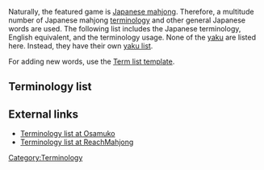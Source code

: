 Naturally, the featured game is [[Japanese mahjong]].  Therefore, a multitude number of Japanese mahjong [[terminology]] and other general Japanese words are used.  The following list includes the Japanese terminology, English equivalent, and the terminology usage.  None of the [[yaku]] are listed here.  Instead, they have their own [[List of yaku|yaku list]].

For adding new words, use the [[template:term list|Term list template]].

==Terminology list==
{{term list
|Romaji=[[Agari]]
|Kanji=和がり
|English=Win
|Explanation=Generic call for winning a hand.
}}
{{term list
|Romaji=[[Agaripai]]
|Kanji=和がり牌
|English=Winning tile
|Explanation=The 14th tile that completes a hand.
}}
{{Term list
| Romaji      = [[Agariyame]]
| Kanji       = 和了り止め
| English     =
| Explanation = An end game condition that allows the last dealer to declare the end of the game, when in possession of the first place position.
}}
{{term list
|Romaji=[[Aidayonken]]
|Kanji=間四軒
|English=Four in between
|Explanation=An interval of four between two discarded number tiles. Usually indicates dangerous waits. A discarded 1 and 6 make a 2—5 wait very probable.
}}
{{term list
|Romaji=[[Dora|Akapai]]
|Kanji=赤牌
|English=Red dora
|Explanation=Red tiles that count as Dora. Usually fives, but not always.
}}
{{term list
|Romaji=An
|Kanji=暗
|English=Closed, concealed
|Explanation=Means "dark", refers to tiles that are concealed in the hand.
}}
{{term list
|Romaji=[[Mentsu|Anjun]]
|Kanji=暗順
|English=Concealed sequence
|Explanation=Three self-drawn consecutive tiles of the same suit, used as one of the four tile groups in a regular hand. An open sequence would be a minjun, the general term for a sequence is shuntsu.
}}
{{term list
|Romaji=[[Ankan]]
|Kanji=暗槓
|English=Concealed kan
|Explanation=Four self-drawn identical tiles set aside as a [[Kan|kantsu]]. Declaring an ankan does not open the hand if it was previously closed.
}}
{{term list
|Romaji=[[Mentsu|Ankou]]
|Kanji=暗刻
|English=Concealed triplet
|Explanation=Three self-drawn identical tiles, used as one of the four tile groups in a regular hand. Compare with the yaku names [[san ankou]] and [[suu ankou]]. An open triplet would be a minkou, and the general term for any triplet is koutsu.
}}
{{term list
|Romaji=[[Defense|Anpai]]
|Kanji=安牌
|English=Safe tile
|Explanation=Safe tile, or tiles not subject to ''agari'' (to be called as winning tiles).
}}
{{term list
|Romaji=[[Aotenjou]]
|Kanji=青天井
|English=No capping
|Explanation=A rarely used rule, which eliminates the score cappings ''mangan'', ''haneman'', etc., and scores all hands as directly with the [[Scoring|scoring formula]].
}}
{{term list
|Romaji=Ari
|Kanji=あり,アリ,有り
|English=In effect, on
|Explanation=States that the preceding rule is used, as in akadora ari for playing with red fives. Opposite of nashi.
}}
{{term list
|Romaji=Ari ari
|Kanji=アリアリ
|English=
|Explanation=Ruleset which allows [[kuitan]] and [[atozuke]]. Most common basic set of rules in Japan.
}}
{{term list
|Romaji=[[jantou|Atama ]]
|Kanji=頭
|English=Pair, eye, head
|Explanation=The pair in a standard mahjong hand. Also "jantou".
}}
{{term list
|Romaji=[[Atamahane]]
|Kanji=頭跳ね
|English=Head bump
|Explanation=A rule that allows only one Ron at a time; the closest to the discarder in turn order takes priority.
}}
{{term list
|Romaji=[[Atozuke]]
|Kanji=後付け
|English=After-attach
|Explanation=Allows a hand to win despite having no guaranteed yaku while in tenpai, as long as the winning tile generates a yaku.
}}
{{term list
|Romaji=[[Genbutsu|Awaseuchi]]
|Kanji=合わせ打ち
|English=
|Explanation=Discarding the same tile as someone else, to avoid dealing into their hand.
}}
{{term list
|Romaji=[[Ba]]
|Kanji=場
|English=Wind round
|Explanation=A “wind round”, e.g. tonba (east round) or nanba (south round).
}}
{{Term list
| Romaji      = [[Baiman]]
| Kanji       = 倍満
| English     = Double slam
| Explanation = A hand worth 8 to 10 han.
}}
{{term list
|Romaji=[[Honitsu|Bakahon]]  
|Kanji=バカホン
|English=
|Explanation=Slang for ''honitsu nomi'' with no extra yaku or dora.
}}
{{term list
|Romaji=[[Jikaze|Bakaze]]
|Kanji=場風
|English=Round wind
|Explanation=Round wind.
}}
{{term list
|Romaji=Barai
|Kanji=払い
|English=Payment
|Explanation=A payment.  Also “furikomi”.
}}
{{term list
|Romaji=[[Honba|Basengo]]
|Kanji=場千五
|English=
|Explanation=A rule where each honba counter is worth of 1500 points instead of the regular 300 points.
}}
{{term list
|Romaji=Bazoro
|Kanji=場ゾロ
|English=
|Explanation=The two base Han used when calculating score, given by default rather than from yaku.
}}
{{term list
|Romaji=[[Betaori]]
|Kanji=ベタ降り
|English=Full defense
|Explanation=A strategy that focuses entirely on avoiding dealing into opponents’ hands, with no intention of developing one’s own hand.
}}
{{term list
|Romaji=[[Kan#Shouminkan|Chakan]]
|Kanji=加槓
|English=Added kan
|Explanation=A [[kan|kantsu]] that was upgraded from a [[Mentsu|minkou]].
}}
{{term list
|Romaji=[[Chii]]
|Kanji=チー
|English=
|Explanation=The call used to make a [[Mentsu|minjun]] from an opponent’s discard.
}}
{{term list
|Romaji=[[Chombo]]
|Kanji=冲合
|English=
|Explanation=A penalty, applied to particularly unacceptable mahjong plays, such as winning with an invalid hand or destroying the wall.  Typically, the penalty results in a [[Scoring|mangan]] payment to all players and restarts the current round.  Otherwise, penalty values may be subject to [[Rule variations|variation]].
}}
{{term list
|Romaji=[[Tanyao|Chunchan]]
|Kanji=中張
|English=Simples
|Explanation=The zone of tiles numbered from 2 through 8, representing tiles that can be grouped with tiles on each of its sides.
}}
{{Term list
| Romaji      =[[Tanyao|Chunchanhai]]
| Kanji       =中張牌
| English     =Simples
| Explanation =The tiles in the zone numbered from 2 through 8. See tanyao for related yaku. Opposite of "yaochuuhai".
}}
{{term list
|Romaji=[[Naki|Daburon]]
|Kanji=ダブロン
|English=Double ron
|Explanation=A rule that allows two people to simultaneously win from the same discarded tile.
}}
{{term list
|Romaji=[[Daiminkan]]
|Kanji=大明槓
|English=Open kan
|Explanation=A kan formed with possession of three tile types, and calling on the discarded fourth tile.
}}
{{term list
|Romaji=[[Damaten]]
|Kanji=黙聴
|English=Hidden tenpai
|Explanation=A tactic of holding [[tenpai]] without calling [[riichi]].
}}
{{term list
|Romaji=[[Digital|Dejitaru]]
|Kanji=デジタル
|English=Digital
|Explanation=A school of thought focused on the outcome of a game, explained by probability and statistics.
}}
{{Term list
| Romaji      = [[Dora]]
| Kanji       = ドラ
| English     = Bonus tile
| Explanation = A feature to the game which rewards [[scoring|han]] to a hand, while in possession of tiles indicated by the revealed tile from the [[dead wall]].
}}
{{term list
|Romaji=[[Dora|Dorahyouji]]
|Kanji=ドラ表示
|English=Dora indicator
|Explanation=The flipped tile on the dead wall, indicating the dora.
}}
{{Term list
| Romaji      = [[Enchousen]]
| Kanji       = 延長戦
| English     = Overtime
| Explanation = Extra game round, in the event where no player scores more than the target points at the end of a [[hanchan|normal game]].
}}
{{term list
|Romaji=[[Fu]]
|Kanji=符
|English=Mini-points
|Explanation=A unit used to measure the hand's score, based on [[mentsu|tile group]] and [[machi|wait]] composition.
}}
{{term list
|Romaji=Furikomi
|Kanji=振り込み
|English=Payment
|Explanation=A payment, also “barai”.
}}
{{term list
|Romaji=[[Furiten]]
|Kanji=振聴
|English=Sacred discard
|Explanation=A rule that disables a player's ability to win by discard, due to the presence of a winning tile in the discard and/or the declining of a win during riichi.
}}
{{term list
|Romaji=[[Naki|Fuuro]]
|Kanji=副露
|English=tile group
|Explanation=Calling of discarded tile or closed kan, also "naki".
}}
{{term list
|Romaji=[[Fu|Fuutei]]
|Kanji=副底
|English=Base fu
|Explanation=The 20 base Fu used when calculating score, given by default rather than from composition.
}}
{{term list
|Romaji=[[Genbutsu]]
|Kanji=現物
|English=Safe tile
|Explanation=A 100% safe tile.
}}
{{Term list
| Romaji      = [[Goumii]]
| Kanji       = ゴーミー
| English     = Trash, garbage
| Explanation = The cheapest tsumo value, of 500 points from the dealer and 300 points from the non-dealers.
}}
{{Term list
| Romaji      = Gyakugiri
| Kanji       = 逆切り
| English     = Reverse cut
| Explanation = A suit of tiles being discarded in reverse suji order
}}
{{Term list
| Romaji      = [[Gyakuten]]
| Kanji       = 逆転
| English     = Passing, reversal
| Explanation = Refers to a situation, where a player passes up another player in points, at the end of the game.
}}
{{term list
|Romaji=[[Haipai]]
|Kanji=配牌
|English=Start hand
|Explanation=The players' dealt tiles at the beginning of a hand.
}}
{{term list
|Romaji=[[Haitei|Haiteihai]]
|Kanji=海底牌
|English=Last draw
|Explanation=The last drawable tile in the wall.
}}
{{term list
|Romaji=[[Haiyama]]
|Kanji=牌山
|English=Wall
|Explanation=The walls from which tiles are drawn.
}}
{{term list
|Romaji=[[Han]]
|Kanji=飜
|English=
|Explanation=The hand value count based on yaku value and/or dora.
}}
{{term list
|Romaji=[[Hanchan]]
|Kanji=半荘
|English=Full East-South game
|Explanation=A game consisting of an East and South round.
}}
{{Term list
| Romaji      = [[Haneman]]
| Kanji       = 跳満
| English     = 1.5x Slam
| Explanation = A hand worth 6 or 7 han.
}}
{{term list
|Romaji=[[Tanki|Harabote]]
|Kanji=腹ボテ
|English=
|Explanation=A Shanpon or Tanki wait embedded inside a Shuntsu. For example, 4556 waiting on 5.
}}
{{Term list
| Romaji      = Hikkake
| Kanji       = 引っ掛け
| English     = Trap
| Explanation = Discard tiles indicating particular tiles as safe, when in fact, they are not - contrary to standard defense reading.
}}
{{term list
|Romaji=[[Scoring|Honba]]
|Kanji=本場
|English=Repeat counter
|Explanation=A counter to indicate the number of hands in-between winning hands, usually indicated by 100-point sticks.
}}
{{term list
|Romaji=[[Naki|Houjuu]]
|Kanji=放銃
|English=Deal in
|Explanation=To deal into a hand.
}}
{{term list
|Romaji=[[Agari|Houra]]
|Kanji=和了
|English=Woned (past tense)
|Explanation=To win a hand
}}
{{term list
|Romaji=[[Houtei|Houteihai]]	
|Kanji=河底牌
|English=Last discard
|Explanation=The very last discarded tile for a hand, which may not subject to any tile calls other than "ron".
}}
{{term list
|Romaji=[[Hanchan|Iichan]]
|Kanji=一荘
|English=4 round game
|Explanation=A game consisting of East, South, West, and North rounds. More common in Chinese variants.
}}
{{term list
|Romaji=Ikasama
|Kanji=イカサマ
|English=
|Explanation=To cheat using sleight of hand, etc.
}}
{{term list
|Romaji=[[Inchiki|Inchiki]]
|Kanji=インチキ
|English=Rigging
|Explanation=Cheating by manipulating devices integral to the game (autodealer, game client) or outside it (cameras, telegraphs, radio).
}}
{{term list
|Romaji=[[Jansou]]
|Kanji=雀荘
|English=Mahjong parlor
|Explanation=A public place specifically used to host and cater mahjong play
}}
{{term list
|Romaji=[[Jantou]]
|Kanji=雀頭
|English=Pair, eye
|Explanation=The pair in a standard mahjong hand. Also “atama”.
}}
{{term list
|Romaji=[[Jigokumachi]]
|Kanji=地獄待ち
|English=Hell wait
|Explanation=A wait in which all but one of the winning tiles are visible or claimed.
}}
{{term list
|Romaji=[[Jihai]]
|Kanji=字牌
|English=Honor tiles
|Explanation=The honor tiles ([[sangenpai]] and [[kazehai]]).
}}
{{term list
|Romaji=[[Jikaze]]
|Kanji=自風
|English=Self wind
|Explanation=Your seat wind.
}}
{{term list
|Romaji=Jun
|Kanji=巡
|English=Turn
|Explanation=The turn number within a round.
}}
{{term list
|Romaji=[[Kabe]]
|Kanji=壁
|English=
|Explanation=A tile-counting technique that measures the possibility of someone making Shuntsu based on how many instances of a tile are visible.
}}
{{Term list
| Romaji      = [[Kan|Kakan]]
| Kanji       = 加槓
| English     = Upgraded kan
| Explanation = A kan that was upgraded from a tile grouped set, from a player's own draws or hand.
}}
{{term list
|Romaji=[[Kamicha]]
|Kanji=上家
|English=
|Explanation=The player to the left of one's perspective.
}}
{{Term list
| Romaji      = [[Kan|Kandora]]
| Kanji       = カンドラ
| English     = Added dora
| Explanation = Additional dora indicators, when the call for kan is invoked.
}}
{{Term list
| Romaji      = [[Atozuke|Kata agari]]
| Kanji       = 片和がり
| English     =
| Explanation = A hand tenpai for at least one invalid tile.
}}
{{Term list
| Romaji      = [[Suji|Kata suji]]
| Kanji       = 
| English     = Half suji
| Explanation = An outer tile along a suji interval.
}}
{{Term list
| Romaji      = [[Kawa]]
| Kanji       = 河
| English     = Pond, Discard pile
| Explanation = Meaning "river".  This describes the discarded tiles.
}}
{{term list
|Romaji=[[Mentsu|Kantsu]]
|Kanji=槓子
|English=Quad
|Explanation=A tile group of four identical tiles, which must be [[kan|declared as kan]] to be counted as such.
}}
{{term list
|Romaji=[[Kanchan]]
|Kanji=嵌張
|English=Closed wait
|Explanation=A wait that completes the inside of a Shuntsu, like a 4-6 waiting on 5.
}}
{{term list
|Romaji=[[Dora|Kandora]]	
|Kanji=カンドラ
|English=
|Explanation=Additional dora indicators revealed after calling [[kan]].
}}
{{term list
|Romaji=[[Tenpai|Karaten]]
|Kanji=カラテン
|English=Empty tenpai
|Explanation=The state of a [[tenpai]] hand, by which all available [[machi|waiting tiles]] are not available due to discards and/or [[dora|dora indicators]].
}}
{{term list
|Romaji=[[Kazehai]]
|Kanji=風牌
|English=Winds
|Explanation=Wind tiles.
}}
{{Term list
| Romaji      = [[Tenpai#Keishiki tenpai|Keishiki tenpai]]
| Kanji       = 形式聴牌
| English     = 
| Explanation = A state of tenpai that contains no yaku.  As long as the hand is waiting for a tile that could exist anywhere outside a player's hand and calls, the hand is considered tenpai.
}}
{{term list
|Romaji=[[Defense|Kikenhai]]
|Kanji=危険牌
|English=Dangerous tile
|Explanation=Dangerous tile, or a tile that may be likely used by another player to win with.
}}
{{term list
|Romaji=[[Scoring|Kiriage Mangan]]
|Kanji=切り上げ満貫
|English=Rounded Mangan
|Explanation=A rule where 3 Han 60 Fu and 4 Han 30 Fu are rounded up to Mangan.
}}
{{term list
|Romaji=[[Kiru]]
|Kanji=切る
|English=Discard
|Explanation=To discard a tile.
}}
{{term list
|Romaji=[[Koutsu]]
|Kanji=刻子
|English=Triplet
|Explanation=A tile group of three identical tiles.
}}
{{term list
|Romaji=[[Kuikae]]
|Kanji=喰い替え
|English=
|Explanation=A rule that allows you to call a tile, then discard another tile that could have completed the tile group. For example, calling a 1 when you have 234 and then discard a 4.
}}
{{term list
|Romaji=[[Kuisagari]]		
|Kanji=喰い下がり
|English=
|Explanation=A property of some [[yaku]] that reduces the han value by 1 when the hand is open.
}}
{{term list
|Romaji=[[Kuitan]]
|Kanji=喰い断
|English=Open tanyao
|Explanation=A rule that allows [[tanyao]] to be open.
}}
{{term list
|Romaji=[[Kyoku]]
|Kanji=局
|English=Round, Hand session
|Explanation=A portion of the game, starting from the dealing of tiles and ends with the declaration of a win, [[Tochuu ryuukyoku|aborted hand]], or [[ryuukyoku|draw]]. Examples: East Round 1.  South Round 2.
}}
{{term list
|Romaji=[[Machi]]
|Kanji=待ち
|English=Wait pattern
|Explanation=The tiles waiting for with a [[tenpai]] hand.
}}
{{Term list
| Romaji      = [[Mangan]]
| Kanji       = 満貫
| English     = 
| Explanation = A cap applied to the [[Scoring|standard scoring equation]].  Hands worth 3 han 70+ fu. 4 han 40+ fu, or 5 han are valued at mangan.
}}
{{term list
|Romaji=[[Manzu]]
|Kanji=萬子
|English=Characters
|Explanation=One of the three numbered suits, consisting of a kanji number plus 萬, meaning 10000.
}}
{{term list
|Romaji=[[Mawashiuchi]]
|Kanji=回し打ち
|English=Avoidance play
|Explanation=The strategy of attempting to develop a hand, while discarding only safe tiles.
}}
{{term list
|Romaji=[[Honitsu|Menhon]]
|Kanji=メンホン
|English=
|Explanation=Abbreviation for [[Mentsumo|Menzen]]-[[Honitsu]], a Mixed-Flush hand in closed state.
}}
{{term list
|Romaji=[[Mentanpin]]
|Kanji=メンタンピン
|English=
|Explanation=Abbreviation for [[Mentsumo|Menzen]]-[[Tanyao]]-[[Pinfu]], a common set of yaku.
}}
{{term list
|Romaji=[[Mentsu]]		
|Kanji=面子
|English=tile group, Group (tiles)
|Explanation=The tile groups: koutsu, shuntsu, and [[Kan|kantsu]].
}}
{{term list
|Romaji=[[Mentsumo|Menzen]]
|Kanji=門前
|English=Closed hand
|Explanation=A fully closed hand, thus no open tile groups.
}}
{{term list
|Romaji=[[Naki|Min]]
|Kanji=明
|English=Open
|Explanation=Meaning “light”, refers to tiles that have been exposed by calling.
}}
{{term list
|Romaji=[[Mentsu|Minjun]]
|Kanji=明順
|English=Open sequence
|Explanation=An open shuntsu, or a sequence of three consecutive tiles, formed by calling chii on the previously missing tile. A concealed shuntsu would be an anjun.
}}
{{term list
|Romaji=[[Mentsu|Minkou]]
|Kanji=明刻
|English=Open triplet
|Explanation=An open [[koutsu]] made by calling a discarded tile.
}}
{{Term list
| Romaji      = [[Minogashi]]
| Kanji       = 見逃し
| English     = Let free
| Explanation = The act of declining a winning tile.
}}
{{Term list
| Romaji      = [[Moupai]]
| Kanji       = 盲牌
| English     = Blind touch
| Explanation = The act of reading a tile by touch, instead of looking at the tile.
}}
{{term list
|Romaji=[[Suji|Naka suji]]
|Kanji=
|English= Middle suji
|Explanation= The center number along a suji interval.
}}
{{term list
|Romaji=[[Naki]]
|Kanji=鳴き
|English=
|Explanation=Calling a discarded tile.
}}
{{term list
|Romaji=[[Kazehai|Nan]]
|Kanji=南
|English=South
|Explanation=South wind tile.
}}
{{term list
|Romaji=Nashi
|Kanji=なし,ナシ,無し
|English=Invalid, off
|Explanation=States that the preceding rule is not in effect.
:::For example, as in [[kuikae]] nashi for disallowing players to call a tile and immediately discard another tile which would have also completed the called tile group.
}}
{{term list
|Romaji=Nashi Nashi
|Kanji=ナシナシ
|English=
|Explanation=Ruleset which disallows [[kuitan]] and [[atozuke]]. Opposite of Ari Ari.
}}
{{term list
|Romaji=[[Nobetan]]
|Kanji=延べ単
|English=Extended [[tanki]]
|Explanation=A double Tanki wait, e.g. 4567 waiting on 4 or 7.
}}
{{Term list
| Romaji      = [[Nomi]]
| Kanji       = ノミ
| English     = Only
| Explanation = A term referring to a hand containing just a single [[yaku]] and no dora.  The term is not applicable to [[nagashi mangan]] or [[yakuman]].
}}
{{term list
|Romaji=[[Tenpai|Noten]]
|Kanji=ノーテン
|English= No tenpai
|Explanation=When your hand is not in tenpai at the end of the round.
}}
{{term list
|Romaji=[[Ryuukyoku|Noten bappu]]
|Kanji=ノーテン罰符
|English=Noten penalty
|Explanation=A payment made at the end of a round by those who are not in tenpai (or choose not to reveal their hands) to those who are in tenpai.
}}
{{term list
|Romaji=Nukidora
|Kanji=抜きドラ
|English=Extracted dora
|Explanation=A tile that counts as Dora when extracted from the hand, e.g. flower tiles or the Pei (North) in most three-player variants.
}}
{{term list
|Romaji=[[Occult|Okaruto]]
|Kanji=オカルト
|English=Occult, Superstition
|Explanation=A school of thought tying game outcome with luck, flow, mahjong demons, psychology, etc.
}}
{{term list
|Romaji=[[Uma|Oka]]		
|Kanji=オカ
|English=Winner bonus
|Explanation=First place bonus applied when calculating [[scoring|uma]].
}}
{{term list
|Romaji=[[Riichi|Oikake riichi]]		
|Kanji=追いかけリーチ
|English=Riichi roulette
|Explanation=To declare riichi after someone else rather than defend.
}}
{{term list
|Romaji=[[Kan|Okurikan]]		
|Kanji=送り槓
|English=
|Explanation=Four tiles that could be called for kan, but rather left undeclared in order to use the tiles for other tile groups.
}}
{{term list
|Romaji=[[Kyoku|Oorasu]]
|Kanji=オーラス
|English=All last, Last hand
|Explanation=The final regular hand of a game.
}}
{{term list
|Romaji=[[Yakuhai|Otakaze]]
|Kanji=客風
|English=Off wind tiles
|Explanation=Non-bonus wind tiles. For example, if seated South in the East round, then Otakaze are West and North tiles.
}}
{{term list
|Romaji=Otoshi
|Kanji=落とし
|English=Dropping
|Explanation=The act of dropping a tile.
}}
{{term list
|Romaji=[[Oya]]
|Kanji=親
|English=Dealer
|Explanation=The dealer position, seated east
}}
{{term list
|Romaji=Pai
|Kanji=牌
|English=Draw
|Explanation=Generic term for a tile draw, usually attached to specific tile draws like "rinshanpai" or "haiteihai".
}}
{{term list
|Romaji=[[Pao]]
|Kanji=包
|English=
|Explanation=A property of certain yakuman that causes one person to be responsible for the whole payment if they discarded the tile that made it a yakuman.
}}
{{term list
|Romaji=[[Kazehai|Pei]]
|Kanji=北
|English=North
|Explanation=North wind tile.
}}
{{term list
|Romaji=[[Penchan]]		
|Kanji=辺張
|English=End wait
|Explanation=A wait consisting of 12 waiting on 3, or 89 waiting on 7.
}}
{{term list
|Romaji=[[Pinzu]]	
|Kanji=筒子
|English=Dots, Circles
|Explanation=The suit consisting of dot patterns.
}}
{{term list
|Romaji=[[Naki|Pon]]
|Kanji=ポン
|English=Open triplet
|Explanation=A tile call used to make a [[Mentsu|minkou]] from an opponent’s discard.
}}
{{term list
|Romaji=[[Renchan]]
|Kanji=連荘
|English=
|Explanation=A continuation of dealer position because the dealer either won or was tenpai at the end of the round.
}}
{{term list
|Romaji=Riipai
|Kanji=理牌
|English=Sorting
|Explanation=Arranging the tiles in your hand.
}}
{{term list
|Romaji=[[Rinshanpai]]		
|Kanji=嶺上牌
|English=Dead wall draw
|Explanation=The tile drawn after making a Kan.
}}
{{term list
|Romaji=[[Ron]]
|Kanji=栄 or ロン
|English=Deal in
|Explanation=A win using an opponent’s discard.
}}
{{term list
|Romaji=[[Chinroutou|Routouhai]]		
|Kanji=老頭牌
|English=Terminals
|Explanation=The tiles numbered 1 and 9.
}}
{{Term list
| Romaji      = [[Ryanhan shibari]]
| Kanji       = 二飜縛り
| English     = 2-han minimum
| Explanation = A minimum limit of 2-han is applied to winning hands.  Usually, this is applied when the honba count reaches 5.
}}
{{term list
|Romaji=[[Kanchan|Ryankan]]		
|Kanji=両嵌
|English=
|Explanation=Two [[kanchan]] shaped taatsu merged together, e.g. 357 which can be completed by either 4 or 6.
}}
{{term list
|Romaji=[[Ryanmen]]
|Kanji=両面
|English=Open wait
|Explanation=A two-sided wait, like 56 waiting on 4 or 7.
}}
{{term list
|Romaji=[[Ryuukyoku]]
|Kanji=流局
|English=Drawn hand
|Explanation=The end of the hand, where every tile not in players' hands and the [[dead wall]] has been drawn and discarded; and no winning hand was determined.
}}
{{term list
|Romaji=Saikoro		
|Kanji=骰子
|English=Dice
|Explanation=The dice, used to determine dealer position and wall breaks.
}}
{{Term list
| Romaji      = [[Sakigiri]]
| Kanji       = 先切り
| English     =
| Explanation = The act of discarding potentially dangerous tiles, before they actually become dangerous.
}}
{{term list
|Romaji=[[Atozuke|Sakizuke]]
|Kanji=先付け
|English=
|Explanation=Same as atozuke. Some people think that sakizuke is the opposite of atozuke, but that is incorrect.
}}
{{Term list
| Romaji      = [[Sanbaiman]]
| Kanji       = 三倍満
| English     =
| Explanation = A hand worth 11 or 12 han.
}}
{{term list
|Romaji=[[Jihai|Sangenpai]]		
|Kanji=三元牌
|English=Dragons
|Explanation=The dragon tiles: [[Jihai|Haku, Hatsu, and Chun]].
}}
{{term list
|Romaji=[[Sanma]]
|Kanji=三麻
|English=Three player, 3P
|Explanation=The game played with three players.
}}
{{term list
|Romaji=[[Sashikomi]]
|Kanji=差し込み
|English=
|Explanation=Intentionally dealing into an opponent’s hand.
}}
{{Term list
| Romaji      = [[Senten]]
| Kanji       = センテン
| English     = 
| Explanation = A 1,000 point hand.
}}
{{term list
|Romaji=[[Kazehai|Shaa]]
|Kanji=西
|English=West
|Explanation=The west tile.
}}
{{term list
|Romaji=[[Shanpon|Shabo]]
|Kanji=シャボ
|English=Dual pair
|Explanation=Abbreviation of shanpon.
}}
{{term list
|Romaji=[[Shanten]]
|Kanji=向聴
|English=
|Explanation=Number of tiles needed to reach [[tenpai]].
}}
{{term list
|Romaji=[[Shanpon]]		
|Kanji=双ポン
|English=Dual pairs
|Explanation=A wait consisting of two pairs, one of which must be upgraded to a [[koutsu]].
}}
{{term list
|Romaji=Shibori		
|Kanji=絞り
|English=
|Explanation=Holding on to tiles that an opponent would otherwise be likely [[Naki|to pon or chi]].
}}
{{term list
|Romaji=[[Shimocha]]
|Kanji=下家
|English=Right player
|Explanation=The player to the right.
}}
{{term list
|Romaji=[[Mahjong equipment|Shoku]]
|Kanji=色
|English=Color
|Explanation=Suit.  Literally means "color".
}}
{{term list
|Romaji=Shonpai		
|Kanji=生牌
|English=Live tile
|Explanation=A tile that has not yet been discarded this round.
}}
{{term list
|Romaji=Shouhai		
|Kanji=少牌
|English=Short hand
|Explanation=Having lesser tiles in hand.
}}
{{term list
|Romaji=[[Shuntsu]]
|Kanji=順子
|English=Sequence
|Explanation=This is the generic term for, three consecutive tiles of the same suit, whether open or closed. Chii is used to call a tile to complete a shuntsu and set it aside as a minjun (open). A concealed (closed) shuntsu is an anjun.
}}
{{term list
|Romaji=[[Tanyao|Shuupai]]
|Kanji=数牌
|English=Number tiles
|Explanation=The number tiles. Also “suupai”.
}}
{{term list
|Romaji=Somete
|Kanji=染め手
|English=Flushing hand
|Explanation=A common saying of flushing hand, usually Honitsu (Half Flush) and Chinitsu (Full Flush). Literally means "dyeing hand".
}}
{{term list
|Romaji=[[Souzu]]	
|Kanji=索子
|English=Bamboo tiles
|Explanation=The suit consisting of patterns of bamboo sticks.
}}
{{term list
|Romaji=[[Suji]]	
|Kanji=筋
|English=Tile interval
|Explanation=The tiles that complete [[ryanmen]] (open waits).  Means “muscle”.
}}
{{term list
|Romaji=[[Tanyao|Suupai]]
|Kanji=数牌
|English=Number tiles
|Explanation=The number tiles. Also “shuupai”.
}}
{{term list
|Romaji=[[Kawa|Suteru]]		
|Kanji=捨てる
|English=To discard
|Explanation=To discard a tile.
}}		
{{term list
|Romaji=Taahai
|Kanji=多牌
|English=Long hand
|Explanation=Having too many tiles in hand.
}}
{{term list
|Romaji=[[Taatsu]]
|Kanji=塔子
|English=Protogroup
|Explanation=Any tile pair that can be turned into a tile group, or [[Mentsu|shuntsu]], with one more tile. For example, 46 can be completed with a 5.
}}
{{term list
|Romaji=[[Yasume|Takame]]
|Kanji=高目
|English=
|Explanation=The specific tile with a multiple [[machi|tile wait]], during [[tenpai]], that would produce the most points.  Opposite of ''yasume''.
}}
{{term list
|Romaji=[[Tanyao|Tanyaohai]]		
|Kanji=断幺牌
|English=Simples
|Explanation=The tiles numbered 2 through 8. Also “chunchan”.
}}
{{term list
|Romaji=[[Tanki]]
|Kanji=単騎
|English=Pair wait
|Explanation=A wait on a single tile to complete the pair.
}}
{{term list
|Romaji=Tedashi
|Kanji=手出し
|English=
|Explanation=To discard a tile originally from hand. Opposite of ''tsumogiri''.
}}
{{term list
|Romaji=[[Mahjong equipment|Tenbou]]		
|Kanji=点棒
|English=Point sticks
|Explanation=Point sticks used for manual scoring.
}}
{{term list
|Romaji=[[Tenpai]]		
|Kanji=聴牌
|English=Ready
|Explanation=A hand that needs only one tile to win.
}}
{{term list
|Romaji=[[Fu|Tenpane]]
|Kanji=テンパネ
|English=
|Explanation=The advantage of rounding up to the higher 10 fu mark, when just crossing the previous 10 fu.  Example: Being 2 fu above 30 fu, allowing an above rounding of 40 fu.
}}
{{Term list
| Romaji      = [[Tobi]]
| Kanji       = トビ
| English     = Bankrupt, Negative
| Explanation = The condition by which players points fall below zero (go into negative).
}}
{{term list
|Romaji=[[Tochuu ryuukyoku]]
|Kanji=途中流局
|English=Abortive draw
|Explanation=Specific conditions that immediately ends a [[kyoku|hand session]].
}}
{{term list
|Romaji=[[Toitsu]]
|Kanji=対子
|English=Pair
|Explanation=A pair of identical tiles.
}}
{{term list
|Romaji=[[Toimen]]
|Kanji=対面
|English=Across
|Explanation=The player sitting directly across from you.
}}
{{term list
|Romaji=[[Kazehai|Ton]]		
|Kanji=東
|English=East
|Explanation=East wind tile.
}}
{{term list
|Romaji=[[Tonpuusen]]
|Kanji=東風戦
|English=East only round
|Explanation=A game consisting of an East only round.
}}
{{term list
|Romaji=[[Tsumo]]	
|Kanji=自摸
|English=Self-draw
|Explanation= A self-drawn tile.  Also short for [[Menzenchin tsumohou]], or winning by self-draw.
}}
{{term list
|Romaji=Tsumogiri
|Kanji=ツモ切り
|English=
|Explanation=Discarding the tile that was just drawn. Opposite of ''tedashi''.
}}
{{term list
|Romaji=[[Ukeire]]
|Kanji=受け入れ
|English=
|Explanation=The tile count for a hand in order to reduce [[shanten]].
}}
{{term list
|Romaji=[[Scoring|Uma]]
|Kanji=ウマ
|English=+/-
|Explanation=An additional [[scoring|end game score]], calculated based on the ante, plus-minus adjustment, and game rank.
}}
{{term list
|Romaji=[[Uradora]]	
|Kanji=裏ドラ
|English=Underneath dora
|Explanation=Additional dora located underneath previously revealed dora indicators, which can be earned by winning with [[riichi]].
}}
{{Term list
| Romaji      = [[Urasuji]]
| Kanji       = 裏
| English     = Back vein
| Explanation = The discarded tile that lies just outside of a dangerous wait, one count higher (or lower) and represent a kanchan wait being upgraded to a ryanmen one
}}
{{term list
|Romaji=[[Wanpai]]		
|Kanji=王牌
|English=[[Dead wall]]
|Explanation=The “dead” section of wall that can’t be used except for Dora indicators and Kan draws.
}}
{{term list
|Romaji=[[Wareme]]
|Kanji=割れ目
|English=
|Explanation=A rule that doubles any payment involving the player whose wall was broken at the start of the hand.
}}
{{term list
|Romaji=[[Yakitori]]
|Kanji=焼き鳥
|English=Winless game
|Explanation=A game, by which a player did not win at least one hand during a [[hanchan|game]] .
}}
{{term list
|Romaji=[[Yaku]]
|Kanji=役
|English=Hand pattern
|Explanation=A required scoring pattern or condition in the hand that awards han, such as [[Tanyao]] or [[Toitoi]].
}}
{{Term list
| Romaji      = [[Yakuman]]
| Kanji       = 役満
| English     = Limit hand
| Explanation = A hand worth 13 han or more, or a specific pattern among the yakuman classed hand patterns.  Maximum points for a pattern is awarded without aotenjou applied.
}}
{{term list
|Romaji=[[Yama]]
|Kanji=山
|English=
|Explanation=The tile walls, literally means "mountains".
}}
{{Term list
| Romaji      = [[Yamagoshi]]
| Kanji       = 山越し
| English     =
| Explanation = A tactic of declining a winning tile, until after one's subsequent turn.
}}
{{Term list
| Romaji      = [[Damaten|Yamiten]]
| Kanji       = 闇聴
| English     =
| Explanation = Another word for "damaten".
}}
{{term list
|Romaji=[[Yaochuuhai]]		
|Kanji=幺九牌
|English=1 and 9 tiles(?)
|Explanation=All tiles numbered 1 and 9 (routouhai) plus characters (jihai).
}}
{{term list
|Romaji=Yasude
|Kanji=安手
|English= Cheap hand
|Explanation=A low scoring hand.
}}
{{term list
|Romaji=[[Yasume]]
|Kanji=安目
|English=
|Explanation=The specific tile(s) in a [[machi|multiple wait]] that would produce the least points.  Oppose of ''takame''.
}}
{{term list
|Romaji=Zentsuppa
|Kanji=全ツッパ
|English=All out
|Explanation=A strategy that attempts to win a hand at all costs while ignoring the possibility of dealing into an opponent’s hand.
}}

==External links==
* [https://web.archive.org/web/20130130023921/http://www.osamuko.com/big-list-of-japanese-mahjong-terminology/ Terminology list at Osamuko]
* [http://www.reachmahjong.com/home/index.php?option=com_content&task=view&id=99#A Terminology list at ReachMahjong]

[[Category:Terminology]]